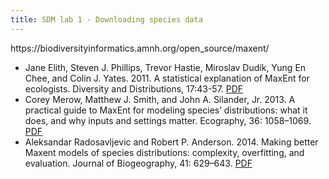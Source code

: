 ```yaml
---
title: SDM lab 1 - Downloading species data
---
```


https://biodiversityinformatics.amnh.org/open_source/maxent/



* Jane Elith, Steven J. Phillips, Trevor Hastie, Miroslav Dudík, Yung En Chee, and Colin J. Yates. 2011. A statistical explanation of MaxEnt for ecologists. Diversity and Distributions, 17:43-57. [PDF](https://onlinelibrary.wiley.com/doi/pdf/10.1111/j.1472-4642.2010.00725.x)
* Corey Merow, Matthew J. Smith, and John A. Silander, Jr. 2013. A practical guide to MaxEnt for modeling species’ distributions: what it does, and why inputs and settings matter. Ecography, 36: 1058–1069. [PDF](http://onlinelibrary.wiley.com/doi/10.1111/j.1600-0587.2013.07872.x/pdf)
* Aleksandar Radosavljevic and Robert P. Anderson. 2014. Making better Maxent models of species distributions: complexity, overfitting, and evaluation. Journal of Biogeography, 41: 629–643. [PDF](http://onlinelibrary.wiley.com/doi/10.1111/jbi.12227/full)